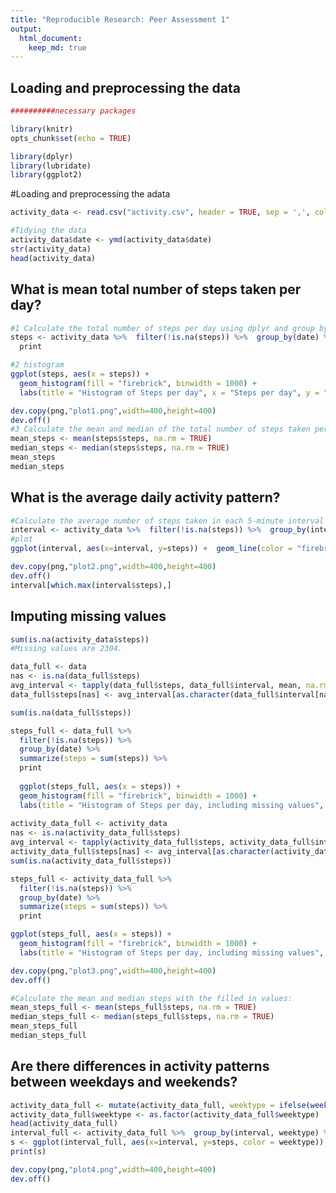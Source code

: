 ```yaml
---
title: "Reproducible Research: Peer Assessment 1"
output: 
  html_document:
    keep_md: true
---
```



## Loading and preprocessing the data
```r
##########necessary packages

library(knitr)
opts_chunk$set(echo = TRUE)

library(dplyr)
library(lubridate)
library(ggplot2)
```
#Loading and preprocessing the adata
```r
activity_data <- read.csv("activity.csv", header = TRUE, sep = ',', colClasses = c("numeric", "character", "integer"))

#Tidying the data
activity_data$date <- ymd(activity_data$date)
str(activity_data)
head(activity_data)
```

## What is mean total number of steps taken per day?
```r
#1 Calculate the total number of steps per day using dplyr and group by date:
steps <- activity_data %>%  filter(!is.na(steps)) %>%  group_by(date) %>%  summarize(steps = sum(steps)) %>%
  print

#2 histogram
ggplot(steps, aes(x = steps)) +
  geom_histogram(fill = "firebrick", binwidth = 1000) +
  labs(title = "Histogram of Steps per day", x = "Steps per day", y = "Frequency")

dev.copy(png,"plot1.png",width=400,height=400)
dev.off()  
#3 Calculate the mean and median of the total number of steps taken per day:
mean_steps <- mean(steps$steps, na.rm = TRUE)
median_steps <- median(steps$steps, na.rm = TRUE)
mean_steps
median_steps
```

## What is the average daily activity pattern?
```r
#Calculate the average number of steps taken in each 5-minute interval per day
interval <- activity_data %>%  filter(!is.na(steps)) %>%  group_by(interval) %>%  summarize(steps = mean(steps))
#plot
ggplot(interval, aes(x=interval, y=steps)) +  geom_line(color = "firebrick")

dev.copy(png,"plot2.png",width=400,height=400)
dev.off()
interval[which.max(interval$steps),]

```

## Imputing missing values
```r
sum(is.na(activity_data$steps))
#Missing values are 2304.

data_full <- data
nas <- is.na(data_full$steps)
avg_interval <- tapply(data_full$steps, data_full$interval, mean, na.rm=TRUE, simplify=TRUE)
data_full$steps[nas] <- avg_interval[as.character(data_full$interval[nas])]

sum(is.na(data_full$steps))

steps_full <- data_full %>%
  filter(!is.na(steps)) %>%
  group_by(date) %>%
  summarize(steps = sum(steps)) %>%
  print
  
  ggplot(steps_full, aes(x = steps)) +
  geom_histogram(fill = "firebrick", binwidth = 1000) +
  labs(title = "Histogram of Steps per day, including missing values", x = "Steps per day", y = "Frequency")
  
activity_data_full <- activity_data
nas <- is.na(activity_data_full$steps)
avg_interval <- tapply(activity_data_full$steps, activity_data_full$interval, mean, na.rm=TRUE, simplify=TRUE)
activity_data_full$steps[nas] <- avg_interval[as.character(activity_data_full$interval[nas])]
sum(is.na(activity_data_full$steps))

steps_full <- activity_data_full %>%
  filter(!is.na(steps)) %>%
  group_by(date) %>%
  summarize(steps = sum(steps)) %>%
  print

ggplot(steps_full, aes(x = steps)) +
  geom_histogram(fill = "firebrick", binwidth = 1000) +
  labs(title = "Histogram of Steps per day, including missing values", x = "Steps per day", y = "Frequency")

dev.copy(png,"plot3.png",width=400,height=400)
dev.off()

#Calculate the mean and median steps with the filled in values:
mean_steps_full <- mean(steps_full$steps, na.rm = TRUE)
median_steps_full <- median(steps_full$steps, na.rm = TRUE)
mean_steps_full
median_steps_full
```

## Are there differences in activity patterns between weekdays and weekends?
```r
activity_data_full <- mutate(activity_data_full, weektype = ifelse(weekdays(activity_data_full$date) == "Saturday" | weekdays(activity_data_full$date) == "Sunday", "weekend", "weekday"))
activity_data_full$weektype <- as.factor(activity_data_full$weektype)
head(activity_data_full)
interval_full <- activity_data_full %>%  group_by(interval, weektype) %>%  summarise(steps = mean(steps))
s <- ggplot(interval_full, aes(x=interval, y=steps, color = weektype)) +  geom_line() +  facet_wrap(~weektype, ncol = 1, nrow=2)
print(s)

dev.copy(png,"plot4.png",width=400,height=400)
dev.off()
```
